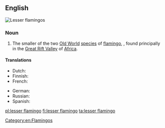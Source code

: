 ==English==
[[File:Lesser-flamingos.jpg|thumb|Lesser flamingos]]
{{wikipedia}}
{{wikispecies|Phoenicopterus minor}}

===Noun===
{{en-noun|head=[[lesser]] [[flamingo]]}}

# The smaller of the two [[Old World]] [[species]] of [[flamingo]], {{taxlink|Phoenicopterus minor|species|noshow=1}}, found principally in the [[Great Rift Valley]] of [[Africa]].

====Translations====
{{trans-top|the smaller of the two old world species of flamingo}}
* Dutch: {{t|nl|dwergflamingo|m}}
* Finnish: {{t+|fi|pikkuflamingo}}
* French: {{t+|fr|flamant nain|m}}
{{trans-mid}}
* German: {{t|de|Zwergflamingo}}
* Russian: {{t|ru|ма́лый флами́нго|m}}
* Spanish: {{t|es|flamenco enano|m}}
{{trans-bottom}}

[[Category:en:Flamingos]]

[[pl:lesser flamingo]]
[[fi:lesser flamingo]]
[[ta:lesser flamingo]]